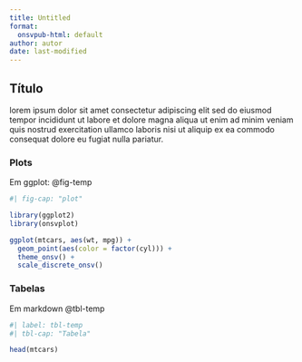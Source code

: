 ```yaml
---
title: Untitled
format:
  onsvpub-html: default
author: autor
date: last-modified
---
```


## Título

lorem ipsum dolor sit amet consectetur adipiscing elit sed do eiusmod tempor incididunt ut labore et dolore magna aliqua ut enim ad minim veniam quis nostrud exercitation ullamco laboris nisi ut aliquip ex ea commodo consequat dolore eu fugiat nulla pariatur.

### Plots

Em ggplot: @fig-temp

```r
#| fig-cap: "plot"

library(ggplot2)
library(onsvplot)

ggplot(mtcars, aes(wt, mpg)) +
  geom_point(aes(color = factor(cyl))) +
  theme_onsv() +
  scale_discrete_onsv()
```

### Tabelas

Em markdown @tbl-temp

```r
#| label: tbl-temp
#| tbl-cap: "Tabela"

head(mtcars)
```
